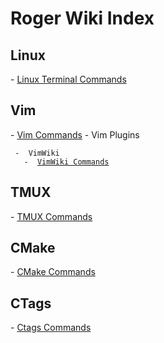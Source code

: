 = Roger Wiki Index =

== Linux ==

-  [[Linux Terminal Commands]] 

== Vim ==

-  [[Vim Commands]] 
-  Vim Plugins 
  -  VimWiki 
    -  [[VimWiki Commands]] 

== TMUX ==

-  [[TMUX Commands]] 

== CMake ==

-  [[CMake Commands]] 

== CTags ==

- [[Ctags Commands]]

